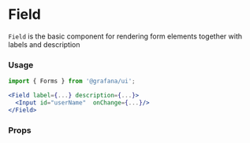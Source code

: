 
<Meta title="MDX|Field" component={Field} />

# Field

`Field` is the basic component for rendering form elements together with labels and description

### Usage

```jsx
import { Forms } from '@grafana/ui';

<Field label={...} description={...}>
  <Input id="userName"  onChange={...}/>
</Field>
```

### Props

<ArgTypes of={Field} />
